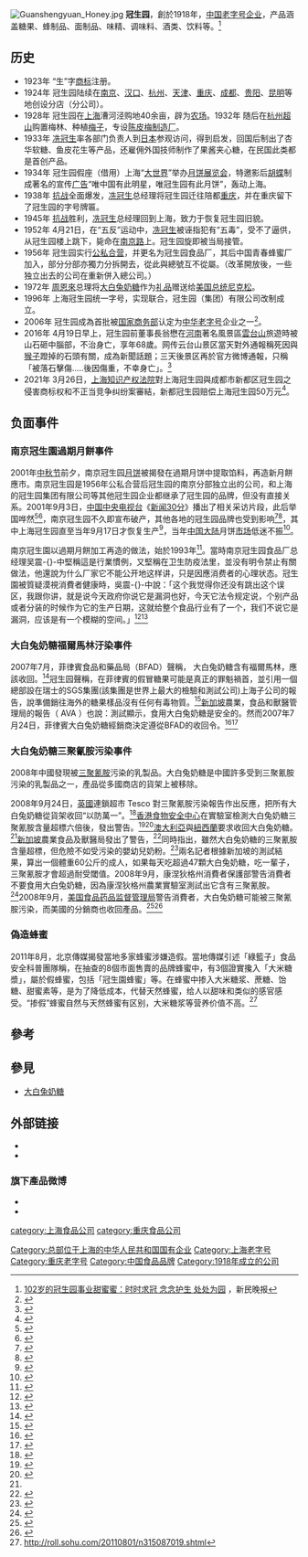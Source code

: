 {{Infobox company
| name = 冠生园（集团）有限公司
| name_en = 
| logo = 
| logo_size = 
| logo_caption = 
| image =          
| image_size =
| image_caption =
| type = 国有企业
| native_name = 冠生园（集团）有限公司
| native_name_lang    = zh-Hans
| other_name = 
| traded_as = 
| local_code_name =CN
| local_code =132205577| ROC_UBN = 
| fate = 
| predecessor = 
| successor           = 
| foundation = {{Start date and age|1996|07|31}}
| defunct = <!-- {{End date|YYYY|MM|DD}} -->
| location = {{CHN}}[[上海市|上海市]][[静安区|静安区]]新闸路1418号
| locations = 
| area_served = 
| founder = 冼冠生
| chairman = 翁懋
| vice_chairman = 
| president = 
| MD = 
| GM = 万黎峻
| CEO = 
| COO = 
| CFO = 
| CMO = 
| CD = 
| key_people = 
| industry = 
| products = 冠生园蜂蜜
| services = 
| revenue = 
| operating_income = 
| net_income = 
| aum = <!-- 僅適用於金融服務類公司。 -->
| assets = 
| equity = 
| owner = 
| num_employees = 
| parent = [[光明食品（集团）有限公司|光明食品（集团）有限公司]]
| divisions = 
| subsidy = 
| homepage = {{Official|www.gsygroup.com}}
| zip_code = 200040
| telephone_no = 021-62176363
| slogan = 
| capital = 
| market_value = 
| P/E_ratio = 
| earnings_per_share = 
| net_asset_value = 
| accounting_period = 
| major_shareholder = 
| footnotes = 
}}
[[File:Guanshengyuan_Honey.jpg|thumb]]
'''冠生园'''，創於1918年，[[中国|中国]][[老字号|老字号]][[企业|企业]]，产品涵盖糖果、蜂制品、面制品、味精、调味料、酒类、饮料等。<ref>[http://shanghai.xinmin.cn/xmsq/2017/06/18/31104786.html 102岁的冠生园事业甜蜜蜜：时时求冠 念念护生 处处为园] {{Wayback|url=http://shanghai.xinmin.cn/xmsq/2017/06/18/31104786.html |date=20170904113658 }}，新民晚报</ref>

==历史==
*1923年 “生”字[[商标|商标]]注册。
*1924年 冠生园陆续在[[南京|南京]]、[[汉口|汉口]]、[[杭州|杭州]]、[[天津|天津]]、[[重庆|重庆]]、[[成都|成都]]、[[贵阳|贵阳]]、[[昆明|昆明]]等地创设分店（分公司）。
*1928年 冠生园在[[上海|上海]]漕河泾购地40余亩，辟为[[农场|农场]]。1932年 随后在[[杭州|杭州]][[超山|超山]]购置梅林、种植[[梅子|梅子]]，专设[[陈皮梅|陈皮梅]][[工廠|制造厂]]。
*1933年 [[冼冠生|冼冠生]]率各部门负责人到[[日本|日本]]参观访问，得到启发，回国后制出了杏华软糖、鱼皮花生等产品，还雇佣外国技师制作了果酱夹心糖，在民国此类都是首创产品。
*1934年 冠生园假座（借用）上海“[[上海大世界|大世界]]”举办[[月饼|月饼]][[展览会|展览会]]，特邀影后[[胡蝶|胡蝶]]制成著名的宣传[[广告|广告]]“唯中国有此明星，唯冠生园有此月饼”，轰动上海。
*1938年 [[抗战|抗战]]全面爆发，[[冼冠生|冼冠生]]总经理将冠生园迁往陪都[[重庆|重庆]]，并在重庆留下了冠生园的字号牌匾。
*1945年 [[抗战|抗战]]胜利，[[冼冠生|冼冠生]]总经理回到上海，致力于恢复冠生园旧貌。
*1952年 4月21日，在“五反”运动中，[[冼冠生|冼冠生]]被诬指犯有“五毒”，受不了逼供，从冠生园楼上跳下，毙命在[[南京路_(上海市)|南京路]]上。冠生园旋即被当局接管。
*1956年 冠生园实行[[公私合营|公私合营]]，并更名为冠生园食品厂，其后中国青春蜂蜜厂加入，部分分部亦獨力分拆開去，從此與總號互不從屬。（改革開放後，一些独立出去的公司在重新併入總公司。）
*1972年 [[周恩來|周恩來]]总理将[[大白兔奶糖|大白兔奶糖]]作为[[礼物|礼品]]赠送给[[美国总统|美国总统]][[尼克松|尼克松]]。
*1996年 上海冠生园统一字号，实现联合，冠生园（集团）有限公司改制成立。
*2006年 冠生园成為首批被[[中华人民共和国商务部|国家商务部]]认定为[[中华老字号|中华老字号]]企业之一<ref>{{Cite web |url=http://www.mofcom.gov.cn/article/h/redht/200609/20060903302586.shtml |title=第一批“中华老字号”认定名单公示 |access-date=2006-09-29 |}}</ref>。
*2016年 4月19日早上，冠生园前董事長翁懋在[[河南|河南]]著名風景區[[雲台山|雲台山]]旅遊時被山石砸中腦部，不治身亡，享年68歲。网传云台山景区當天對外通報稱死因與[[猴子|猴子]]蹬掉的石頭有關，成為新聞話題；三天後景区再於官方微博通報，只稱「被落石擊傷.....後因傷重，不幸身亡」。<ref>{{Cite web |url=https://www.thepaper.cn/newsDetail_forward_1459655 |title=冠生园原董事长死于“猴子蹬石”受质疑，云台山新通报未再提 |access-date=2016-04-22 |4= |archive-date=2021-04-22 |archive-url=https://web.archive.org/web/20210422172358/http://www.thepaper.cn/newsDetail_forward_1459655 }}</ref>
*2021年 3月26日，[[上海知识产权法院|上海知识产权法院]]對上海冠生园與成都市新都区冠生园之侵害商标权和不正当竞争纠纷案審結，新都冠生园赔偿上海冠生园50万元<ref>{{Cite web |url=https://www.thepaper.cn/newsDetail_forward_11900268 |title=“冠生园”商标之争落槌：新都冠生园赔偿上海冠生园50万元 |access-date=2021-03-26 |}}</ref>。

==负面事件==
=== 南京冠生園過期月餅事件 ===
2001年[[中秋节|中秋节]]前夕，南京冠生园[[月饼|月饼]]被揭發在過期月饼中提取馅料，再造新月餅應市。南京冠生园是1956年公私合营后冠生园的南京分部独立出的公司，和上海的冠生园集团有限公司等其他冠生园企业都继承了冠生园的品牌，但没有直接关系。2001年9月3日，[[中国中央电视台|中国中央电视台]]《[[新闻30分|新闻30分]]》播出了相关采访片段，此后举国哗然<ref>{{cite news|url=http://www.cctv.com/news/society/20010903/230.html|title=南京冠生园：年年出炉新月饼 周而复始陈馅料|date=2001-09-03|accessdate=2020-07-08|archive-date=2020-07-10|archive-url=https://web.archive.org/web/20200710210604/http://www.cctv.com/news/society/20010903/230.html|dead-url=no}}</ref><ref>{{cite web|url=http://www.xinhuanet.com//zgjx/2007-08/22/content_6582332.htm|title=中国记协网 >> 精品赏析 >> 南京冠生园：年年出炉新月饼，周而复始陈馅料|publisher=中华新闻传媒网|date=2001-09-03|accessdate=2020-07-08|archive-date=2020-07-08|archive-url=https://web.archive.org/web/20200708162151/http://www.xinhuanet.com//zgjx/2007-08/22/content_6582332.htm}}</ref>，南京冠生园不久即宣布破产，其他各地的冠生园品牌也受到影响<ref>{{cite news|url=http://news.sohu.com/07/78/news146647807.shtml|title=月饼丑闻重创老字号 上海冠生园总店受牵连被迫停产|work=[[北京青年报|北京青年报]]|date=2001-09-17|accessdate=2020-07-08|archive-date=2005-09-03|archive-url=https://web.archive.org/web/20050903145723/http://news.sohu.com/07/78/news146647807.shtml|dead-url=no}}</ref><ref>{{cite news|url=http://news.sohu.com/58/43/news146684358.shtml|title="陈馅月饼"余波难平 上海冠生园欲告南京冠生园|work=新华网|date=2001-09-20|accessdate=2020-07-08|archive-date=2005-05-08|archive-url=https://web.archive.org/web/20050508054117/http://news.sohu.com/58/43/news146684358.shtml|dead-url=no}}</ref>，其中上海冠生园直至当年9月17日才恢复生产<ref>{{cite news|url=http://finance.sina.com.cn/x/20010920/109699.html|title=上海冠生园验明“正身”恢复月饼生产|work=[[中国质量报|中国质量报]]|date=2001-09-20|accessdate=2020-07-08|archive-date=2020-07-08|archive-url=https://web.archive.org/web/20200708150951/http://finance.sina.com.cn/x/20010920/109699.html|dead-url=no}}</ref>，当年[[中国大陆|中国大陆]]月饼[[市场|市场]]低迷不振<ref>{{cite news|url=http://finance.sina.com.cn/x/20010905/103993.html|title=冠生园“旧馅月饼”事件震惊各级政府|publisher=人民网|date=2001-09-05|accessdate=2020-07-08|archive-date=2020-07-08|archive-url=https://web.archive.org/web/20200708165638/http://finance.sina.com.cn/x/20010905/103993.html|dead-url=no}}</ref>。

南京冠生園以過期月餅加工再造的做法，始於1993年<ref>{{cite news|url=http://finance.sina.com.cn/x/20010923/110509.html|title=央视记者接受采访：我们与南京冠生园绝无私仇！|work=[[南方周末|南方周末]]|date=2001-09-23|accessdate=2020-07-08|archive-date=2020-07-10|archive-url=https://web.archive.org/web/20200710072907/http://finance.sina.com.cn/x/20010923/110509.html|dead-url=no}}</ref>。當時南京冠生园食品厂总经理吴震-{}-中堅稱這是行業慣例，又堅稱在卫生防疫法里，並没有明令禁止有關做法，他還說为什么厂家它不能公开地这样讲，只是因應消费者的心理状态。冠生園被質疑漠視消費者健康時，吳震-{}-中說：「这个我觉得你还没有跳出这个误区，我跟你讲，就是说今天政府你说它是漏洞也好，今天它法令规定说，个别产品或者分装的时候作为它的生产日期，这就给整个食品行业有了一个，我们不说它是漏洞，应该是有一个模糊的空间。」<ref>{{cite news|url=http://www.cctv.com/news/society/20010903/246.html|title=陈馅做月饼 合情？合法？|work=[[中国中央电视台|中国中央电视台]]|date=2001-09-03|accessdate=2020-07-08|archive-date=2020-07-08|archive-url=https://web.archive.org/web/20200708182955/http://www.cctv.com/news/society/20010903/246.html|dead-url=no}}</ref><ref>{{cite web |url=http://www.bis.net.cn/news/readnews.asp?id=683 |title=存档副本 |accessdate=2011-08-01 |deadurl=yes |archiveurl=https://web.archive.org/web/20070608083931/http://www.bis.net.cn/news/readnews.asp?id=683 |archivedate=2007-06-08 }}</ref>

===大白兔奶糖福爾馬林汙染事件===
2007年7月，菲律賓食品和藥品局（BFAD）聲稱， 大白兔奶糖含有福爾馬林，應該收回。<ref name=peninsula>{{cite news | url=http://uk.reuters.com/article/idUKMAN5714520070717 | title=Philippines bans Chinese sweets over food safety | publisher=Reuters | work=UK.Reuters.com| date= July 18, 2007 | accessdate=2008-09-23}}</ref>冠生园聲稱，在菲律賓的假冒糖果可能是真正的罪魁禍首，並引用一個總部設在瑞士的SGS集團(該集團是世界上最大的檢驗和測試公司)上海子公司的報告，說準備銷往海外的糖果樣品沒有任何有毒物質。<ref name=safe>{{cite news | url=http://news.xinhuanet.com/english/2008-09/23/content_10099626.htm | title=Independent test shows 'White Rabbit' candy safe | publisher=Xinhua | date=July 20, 2007 | accessdate=2008-09-23 | archive-date=2008-09-26 | archive-url=https://web.archive.org/web/20080926030259/http://news.xinhuanet.com/english/2008-09/23/content_10099626.htm | dead-url=no }}</ref>[[新加坡|新加坡]]農業，食品和獸醫管理局的報告（ AVA ）也說：測試顯示，食用大白兔奶糖是安全的。然而2007年7月24日，菲律賓大白兔奶糖經銷商決定遵從BFAD的收回令。<ref>{{cite news | url=http://www.gmanews.tv/story/52438/White-Rabbit-distributor-bows-to-BFAD-recall-order | title=White Rabbit distributor bows to BFAD recall order | publisher=GMA NEWS.TV | date=July 24, 2007 | accessdate=2008-09-23 | archive-date=2008-12-10 | archive-url=https://web.archive.org/web/20081210061958/http://www.gmanews.tv/story/52438/White-Rabbit-distributor-bows-to-BFAD-recall-order | dead-url=no }}</ref><ref>{{cite news | url=http://www.gmanews.tv/largevideo/home/9506/QTV-BFAD-distributor-discuss-White-Rabbit-recall | title=BFAD, distributor discuss White Rabbit recall | publisher=GMA NEWS.TV, QTV | date=July 24, 2007 | accessdate=2008-09-23 | archive-date=2007-09-30 | archive-url=https://web.archive.org/web/20070930040754/http://www.gmanews.tv/largevideo/home/9506/QTV-BFAD-distributor-discuss-White-Rabbit-recall | dead-url=no }}</ref>

===大白兔奶糖三聚氰胺污染事件===
{{main | 2008年中國奶製品污染事件}}
2008年中國發現被[[三聚氰胺|三聚氰胺]]污染的乳製品。大白兔奶糖是中國許多受到三聚氰胺污染的乳製品之一，產品從多國商店的貨架上被移除。

2008年9月24日，[[英國|英國]]連鎖超市 Tesco 對三聚氰胺污染報告作出反應，把所有大白兔奶糖從貨架收回“以防萬一”。<ref>{{cite web | url=http://www.express.co.uk/posts/view/62961/Chinese-sweets-axed-in-milk-scare | title=Chinese sweets axed in milk scare | publisher=[[Daily_Express|Daily Express]] | date=September 24, 2008 | accessdate=2008-09-24 | archive-date=2012-09-27 | archive-url=https://web.archive.org/web/20120927215107/http://www.express.co.uk/posts/view/62961/Chinese-sweets-axed-in-milk-scare | dead-url=no }}</ref>[[香港|香港]][[食物安全中心|食物安全中心]]在實驗室檢測大白兔奶糖三聚氰胺含量超標六倍後，發出警告。<ref name="hkcfs">{{cite web | url=http://www.cfs.gov.hk/english/whatsnew/whatsnew_fstr/whatsnew_fstr_Test_results_of_dairy_product_samples.html | title=Test results of dairy product samples | publisher=Hong Kong Centre for Food Safety | accessdate=2008-09-24 | archive-date=2008-09-22 | archive-url=https://web.archive.org/web/20080922033156/http://www.cfs.gov.hk/english/whatsnew/whatsnew_fstr/whatsnew_fstr_Test_results_of_dairy_product_samples.html | dead-url=no }}</ref><ref name=ap>{{cite web | url=http://usatoday30.usatoday.com/news/world/2008-09-23-3519812911_x.htm | 2= | title=China tainted milk crisis triggers global recalls | author=Gillian Wong (AP) | publisher=USA today | date=September 24, 2008 | accessdate=2013-11-16 | archive-date=2013-12-24 | archive-url=https://web.archive.org/web/20131224110056/http://usatoday30.usatoday.com/news/world/2008-09-23-3519812911_x.htm | dead-url=no }}</ref>[[澳大利亞|澳大利亞]]與[[紐西蘭|紐西蘭]]要求收回大白兔奶糖。<ref name=ap/>[[新加坡|新加坡]]農業食品及獸醫局發出了警告，<ref>{{cite web| url=http://www.ava.gov.sg/NR/rdonlyres/541AE049-0F81-4452-859D-B43237D4AA58/13241/CONSUMERADVISORYUPDATEONPRODUCTSDETECTEDTOCONTAINM.pdf| format=PDF| title=Consumer advisory - Update on products detected to contain melamine| publisher=[[Agri-Food_and_Veterinary_Authority_of_Singapore|Agri-Food and Veterinary Authority of Singapore]]| date=September 24, 2008| accessdate=2008-09-24| deadurl=yes| archiveurl=https://web.archive.org/web/20111002184252/http://www.ava.gov.sg/NR/rdonlyres/541AE049-0F81-4452-859D-B43237D4AA58/13241/CONSUMERADVISORYUPDATEONPRODUCTSDETECTEDTOCONTAINM.pdf| archivedate=2011-10-02}}</ref>同時指出，雖然大白兔奶糖的三聚氰胺含量超標，但危險不如受污染的嬰幼兒奶粉。<ref name=todayonline>{{cite news | title=Crying over spoilt milk | author=Neo Chai Chin, Tan Hui Leng | url=http://www.todayonline.com/articles/277653.asp | archiveurl=https://web.archive.org/web/20080925054340/http://www.todayonline.com/articles/277653.asp | archivedate=2008-09-25 | format=PDF | publisher=Mediacorp, Singapore | work=Today Online | date=September 22, 2008 | accessdate=2008-09-22 | deadurl=yes }}</ref>兩名記者根據新加坡的測試結果，算出一個體重60公斤的成人，如果每天吃超過47顆大白兔奶糖，吃一輩子，三聚氰胺才會超過耐受閾值。2008年9月，康涅狄格州消費者保護部警告消費者不要食用大白兔奶糖，因為康涅狄格州農業實驗室測試出它含有三聚氰胺。<ref>{{cite web |title=Melamine-Tainted Candy Found In CT |url=http://www.wfsb.com/health/17599817/detail.html |date=October 1, 2008 |publisher=[[WFSB|WFSB]].com |work=Eyewitness News 3 |accessdate=2008-10-01 |deadurl=yes |archiveurl=https://web.archive.org/web/20081004003404/http://www.wfsb.com/health/17599817/detail.html |archivedate=2008-10-04 }}</ref>2008年9月，[[美国食品药品监督管理局|美国食品药品监督管理局]]警告消費者，大白兔奶糖可能被三聚氰胺污染，而美國的分銷商也收回產品。<ref>{{Cite web | url=http://www.fda.gov/Safety/Recalls/ArchiveRecalls/2008/ucm112508.htm | title=QFCO, Inc. Recalls White Rabbit Candy Because of Possible Health Risk | date=September 26, 2008 | publisher=U.S. Food and Drug Administration | accessdate=2013-11-16 | archive-date=2013-11-25 | archive-url=https://web.archive.org/web/20131125161453/http://www.fda.gov/Safety/Recalls/ArchiveRecalls/2008/ucm112508.htm | dead-url=no }}</ref><ref>{{Cite news |
url=http://www.nytimes.com/2008/10/02/world/asia/02milk.html |
title=More Candy From China, Tainted, Is in U.S. |
author=Jim Yardley |
date=October 1, 2008 |
publisher=[[New_York_Times|New York Times]] |
accessdate=2013-11-16 |
archive-date=2013-11-01 |
archive-url=https://web.archive.org/web/20131101214514/http://www.nytimes.com/2008/10/02/world/asia/02milk.html |
dead-url=no }}</ref>

===偽造蜂蜜===
2011年8月，北京傳媒揭發當地多家蜂蜜涉嫌造假。當地傳媒引述「綠籃子」食品安全科普團隊稱，在抽查的8個市面售賣的品牌蜂蜜中，有3個證實攙入「大米糖漿」，屬於假蜂蜜，包括「冠生園蜂蜜」等。在蜂蜜中掺入大米糖浆、蔗糖、饴糖、甜蜜素等，是为了降低成本，代替天然蜂蜜，给人以甜味和类似的感官感受。“掺假”蜂蜜自然与天然蜂蜜有区别，大米糖浆等营养价值不高。<ref>http://roll.sohu.com/20110801/n315087019.shtml</ref>

==參考==
{{reflist|2}}

==參見==
*[[大白兔奶糖|大白兔奶糖]]

==外部链接==
*{{official|http://www.gsygroup.com}}
*{{sinaweibo|njgsy}}
===旗下產品微博===
*{{sinaweibo|gsyhoney|冠生园蜂蜜}}
*{{sinaweibo|2874523370|大白兔糖}}

{{上海饮食}}
[[category:上海食品公司|category:上海食品公司]]
[[category:重庆食品公司|category:重庆食品公司]]
[[Category:总部位于上海的中华人民共和国国有企业|Category:总部位于上海的中华人民共和国国有企业]]
[[Category:上海老字号|Category:上海老字号]]
[[Category:重庆老字号|Category:重庆老字号]]
[[Category:中国食品品牌|Category:中国食品品牌]]
[[Category:1918年成立的公司|Category:1918年成立的公司]]